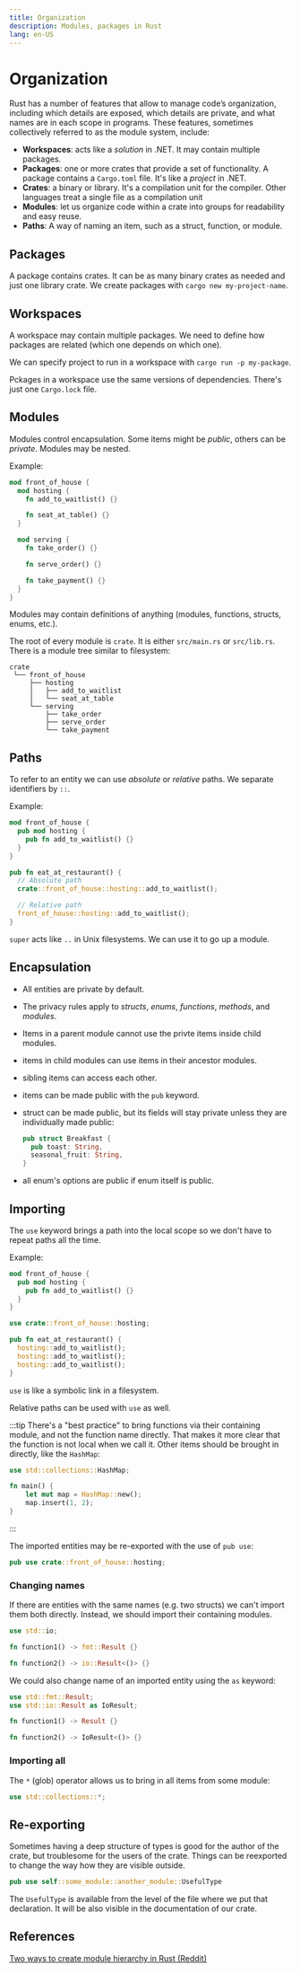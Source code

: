 ```yaml
---
title: Organization
description: Modules, packages in Rust
lang: en-US
---
```



# Organization

Rust has a number of features that allow to manage code’s organization,
including which details are exposed, which details are private, and what names
are in each scope in programs. These features, sometimes collectively referred
to as the module system, include:

- **Workspaces**: acts like a *solution* in .NET. It may contain multiple
  packages.
- **Packages**: one or more crates that provide a set of functionality. A
  package contains a `Cargo.toml` file. It's like a *project* in .NET.
- **Crates**: a binary or library. It's a compilation unit for the compiler.
  Other languages treat a single file as a compilation unit
- **Modules**: let us organize code within a crate into groups for readability
  and easy reuse.
- **Paths**: A way of naming an item, such as a struct, function, or module.

## Packages

A package contains crates. It can be as many binary crates as needed and just
one library crate.
We create packages with `cargo new my-project-name`.

## Workspaces

A workspace may contain multiple packages. We need to define how packages are
related (which one depends on which one).

We can specify project to run in a workspace with `cargo run -p my-package`.

Pckages in a workspace use the same versions of dependencies. There's just one
`Cargo.lock` file.

## Modules

Modules control encapsulation. Some items might be *public*, others can be
*private*. Modules may be nested.

Example:

```rust
mod front_of_house {
  mod hosting {
    fn add_to_waitlist() {}

    fn seat_at_table() {}
  }

  mod serving {
    fn take_order() {}

    fn serve_order() {}

    fn take_payment() {}
  }
}
```

Modules may contain definitions of anything (modules, functions, structs, enums,
etc.).

The root of every module is `crate`. It is either `src/main.rs` or `src/lib.rs`.
There is a module tree similar to filesystem:

```
crate
 └── front_of_house
     ├── hosting
     │   ├── add_to_waitlist
     │   └── seat_at_table
     └── serving
         ├── take_order
         ├── serve_order
         └── take_payment
```

## Paths

To refer to an entity we can use *absolute* or *relative* paths.
We separate identifiers by `::`.

Example:

```rust
mod front_of_house {
  pub mod hosting {
    pub fn add_to_waitlist() {}
  }
}

pub fn eat_at_restaurant() {
  // Absolute path
  crate::front_of_house::hosting::add_to_waitlist();

  // Relative path
  front_of_house::hosting::add_to_waitlist();
}
```

`super` acts like `..` in Unix filesystems. We can use it to go up a module.

## Encapsulation

- All entities are private by default.
- The privacy rules apply to *structs*, *enums*, *functions*, *methods*, and
  *modules*.
- Items in a parent module cannot use the privte items inside child modules.
- items in child modules can use items in their ancestor modules.
- sibling items can access each other.
- items can be made public with the `pub` keyword.
- struct can be made public, but its fields will stay private unless they are
  individually made public:

  ```rust
  pub struct Breakfast {
    pub toast: String,
    seasonal_fruit: String,
  }
  ```

- all enum's options are public if enum itself is public.

## Importing

The `use` keyword brings a path into the local scope so we don't have to repeat
paths all the time.

Example:

```rust
mod front_of_house {
  pub mod hosting {
    pub fn add_to_waitlist() {}
  }
}

use crate::front_of_house::hosting;

pub fn eat_at_restaurant() {
  hosting::add_to_waitlist();
  hosting::add_to_waitlist();
  hosting::add_to_waitlist();
}
```

`use` is like a symbolic link in a filesystem.

Relative paths can be used with `use` as well.

:::tip
There's a "best practice" to bring functions via their containing
module, and not the function name directly. That makes it more clear that the
function is not local when we call it. Other items should be brought in
directly, like the `HashMap`:

```rust
use std::collections::HashMap;

fn main() {
    let mut map = HashMap::new();
    map.insert(1, 2);
}
```
:::

The imported entities may be re-exported with the use of `pub use`:

```rust
pub use crate::front_of_house::hosting;
```

### Changing names

If there are entities with the same names (e.g. two structs) we can't import
them both directly. Instead, we should import their containing modules.

```rust
use std::io;

fn function1() -> fmt::Result {}

fn function2() -> io::Result<()> {}
```

We could also change name of an imported entity using the `as` keyword:

```rust
use std::fmt::Result;
use std::io::Result as IoResult;

fn function1() -> Result {}

fn function2() -> IoResult<()> {}
```

### Importing all

The `*` (glob) operator allows us to bring in all items from some module:

```rust
use std::collections::*;
```

## Re-exporting

Sometimes having a deep structure of types is good for the author of the crate,
but troublesome for the users of the crate. Things can be reexported to change
the way how they are visible outside.

```rust
pub use self::some_module::another_module::UsefulType
```

The `UsefulType` is available from the level of the file where we put that
declaration. It will be also visible in the documentation of our crate.

## References

[Two ways to create module hierarchy in Rust
(Reddit)](https://www.reddit.com/r/rust/comments/ujry0b/media_how_to_create_a_module_hierarchy_in_rust/)